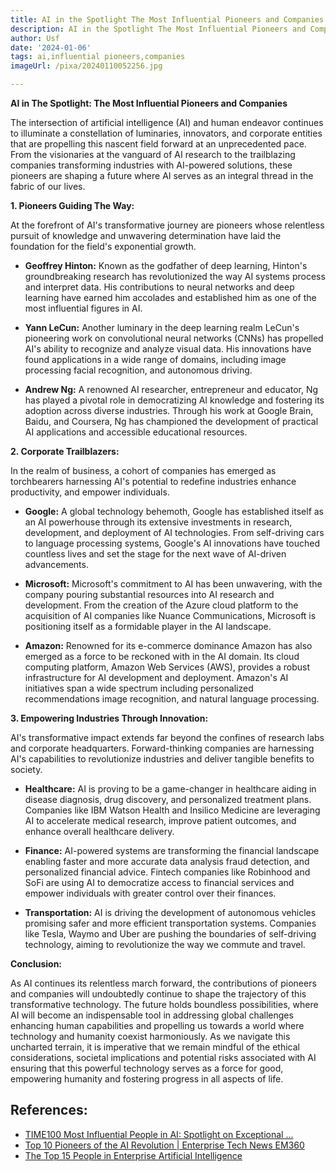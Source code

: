 ```yaml
---
title: AI in the Spotlight The Most Influential Pioneers and Companies
description: AI in the Spotlight The Most Influential Pioneers and Companies
author: Usf
date: '2024-01-06'
tags: ai,influential pioneers,companies
imageUrl: /pixa/20240110052256.jpg

---
```

**AI in The  Spotlight:  The  Most Influential Pioneers and Companies**

The  intersection of  artificial intelligence (AI) and human endeavor continues to illuminate a constellation of luminaries, innovators, and  corporate entities that are  propelling this  nascent field forward at an unprecedented  pace. From the visionaries at the vanguard of AI research to the trailblazing  companies transforming industries with AI-powered solutions, these  pioneers are shaping a future where AI  serves  as  an integral thread in the fabric of our lives.

**1. Pioneers Guiding The Way:**

At the forefront of AI's transformative journey are pioneers whose relentless pursuit of knowledge and unwavering  determination have laid the foundation for the field's exponential growth.

* **Geoffrey Hinton:** Known as the godfather of deep learning, Hinton's groundbreaking research has revolutionized the way AI systems process and interpret  data. His  contributions to neural networks and deep learning  have earned him accolades and established him as one of the most influential figures  in AI.

* **Yann LeCun:** Another luminary in the deep learning  realm LeCun's pioneering work on convolutional neural networks (CNNs) has  propelled AI's ability to recognize and analyze  visual data. His innovations have found applications in a wide range of domains, including image processing facial recognition, and autonomous driving.

* **Andrew Ng:** A renowned AI researcher, entrepreneur  and educator,  Ng  has  played a pivotal role in democratizing AI knowledge and fostering its adoption across  diverse industries. Through his work at Google Brain, Baidu,  and Coursera, Ng has championed the development of practical AI applications and accessible educational resources.

**2. Corporate Trailblazers:**

In the realm of business, a cohort of companies has emerged as torchbearers harnessing  AI's potential  to redefine industries enhance productivity, and empower  individuals.

* **Google:** A global technology behemoth, Google has  established itself as an AI powerhouse through its extensive investments in research, development,  and deployment of AI technologies. From self-driving cars to language  processing systems, Google's AI innovations have  touched countless lives and set the stage for the next wave of AI-driven advancements.

* **Microsoft:** Microsoft's commitment to AI has  been unwavering, with the company pouring substantial resources into AI research and development. From the creation of  the Azure cloud platform to the acquisition of AI companies like Nuance Communications, Microsoft is positioning itself as  a formidable  player in the AI landscape.

* **Amazon:** Renowned for its e-commerce dominance Amazon has also emerged as a force to  be  reckoned with in the AI domain. Its cloud computing platform, Amazon Web Services (AWS), provides a robust infrastructure for AI development and deployment. Amazon's AI initiatives span a wide spectrum including  personalized recommendations image recognition, and natural  language processing.

**3.  Empowering Industries Through Innovation:**

AI's transformative impact extends far beyond the  confines of research labs and corporate headquarters. Forward-thinking companies are harnessing AI's capabilities to revolutionize  industries and deliver tangible benefits  to society.

* **Healthcare:** AI is proving to be a game-changer in healthcare aiding in disease diagnosis, drug discovery, and personalized treatment  plans. Companies like IBM Watson Health and Insilico Medicine are leveraging  AI to accelerate medical research, improve patient outcomes, and enhance overall healthcare delivery.

* **Finance:** AI-powered systems are transforming the financial landscape enabling faster and more  accurate data  analysis fraud detection, and personalized financial  advice. Fintech companies  like Robinhood and SoFi are using  AI to democratize  access to financial services and empower individuals with greater control over their finances.

* **Transportation:** AI is driving the development of autonomous vehicles promising safer  and more  efficient transportation systems. Companies like Tesla, Waymo and Uber  are pushing the boundaries of self-driving technology,  aiming to revolutionize  the way we commute and travel.

**Conclusion:**

As  AI continues its relentless march forward, the contributions of pioneers and  companies  will undoubtedly continue to shape the trajectory of this transformative technology. The future  holds boundless possibilities, where AI will become an indispensable tool in addressing global challenges enhancing human capabilities and propelling  us towards a world where  technology and humanity coexist harmoniously. As we navigate this uncharted terrain, it is imperative that we remain mindful of the ethical considerations, societal implications and potential risks associated with AI  ensuring that this powerful technology serves as  a force for good, empowering humanity and fostering progress in all aspects of life.

## References:
- [TIME100 Most Influential People in AI: Spotlight on Exceptional ...](https://medium.com/@khaoujai/time100-most-influential-people-in-ai-spotlight-on-exceptional-startup-visionaries-af3d88d13829)
- [Top 10 Pioneers of the AI Revolution | Enterprise Tech News EM360](https://em360tech.com/top-10/pioneers-ai-revolution)
- [The Top 15 People in Enterprise Artificial Intelligence](https://www.businessinsider.com/ai-100-top-enterprise-artificial-intelligence-2023-11)
